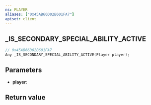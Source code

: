 ```yaml
---
ns: PLAYER
aliases: ["0x45AB66D02B601FA7"]
apiset: client
---
```

## _IS_SECONDARY_SPECIAL_ABILITY_ACTIVE

```c
// 0x45AB66D02B601FA7
Any _IS_SECONDARY_SPECIAL_ABILITY_ACTIVE(Player player);
```


## Parameters
* **player**:

## Return value